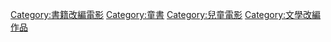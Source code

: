 [[Category:書籍改編電影|Category:書籍改編電影]]
[[Category:童書|Category:童書]]
[[Category:兒童電影|Category:兒童電影]]
[[Category:文學改編作品|Category:文學改編作品]]